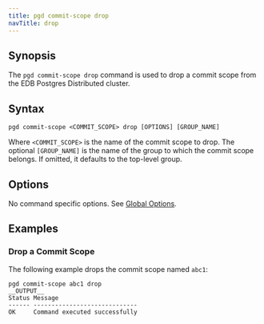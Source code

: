 ```yaml
---
title: pgd commit-scope drop
navTitle: drop
---
```


## Synopsis

The `pgd commit-scope drop` command is used to drop a commit scope from the EDB Postgres Distributed cluster.

## Syntax

```shell
pgd commit-scope <COMMIT_SCOPE> drop [OPTIONS] [GROUP_NAME]
```

Where `<COMMIT_SCOPE>` is the name of the commit scope to drop. 
The optional `[GROUP_NAME]` is the name of the group to which the commit scope belongs. If omitted, it defaults to the top-level group.

## Options

No command specific options. See [Global Options](/pgd/latest/cli/command_ref/#global-options).

## Examples

### Drop a Commit Scope

The following example drops the commit scope named `abc1`:

```shell
pgd commit-scope abc1 drop
__OUTPUT__
Status Message
------ -----------------------------
OK     Command executed successfully
```
